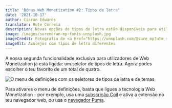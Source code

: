 ```yaml
---
title: 'Bónus Web Monetization #2: Tipos de letra'
date: '2021-10-17'
author: Ciaran Edwards
translator: Rute Correia
description: Novas opções de tipos de letra estão disponíveis para utilizadores de Web Monetization.
image: /images/surendran-mp-fonts-unsplash.jpg
imageCredit: Fotografia de <a href="https://unsplash.com/@sure_mp?utm_source=unsplash&utm_medium=referral&utm_content=creditCopyText">Surendran MP</a> via <a href="https://unsplash.com/collections/8312255/typography?utm_source=unsplash&utm_medium=referral&utm_content=creditCopyText">Unsplash</a>
imageAlt: Azulejos com tipos de letra diferentes
---
```


A nossa segunda funcionalidade exclusiva para utilizadores de Web Monetization já está ligada: um seletor de tipos de letra. Agora podes escolher o teu favorito de um total de quatro.

![O menu de definições com os seletores de tipos de letra e de temas](/images/interruptor_font_settings_menu.png)

Para ativares o menu de definições, basta que ligues a tecnologia Web Monetization - por exemplo, usa uma [subscrição Coil](https://coil.com/) e ativa a extensão no teu navegador web, ou usa o [navegador Puma](https://www.pumabrowser.com/).
